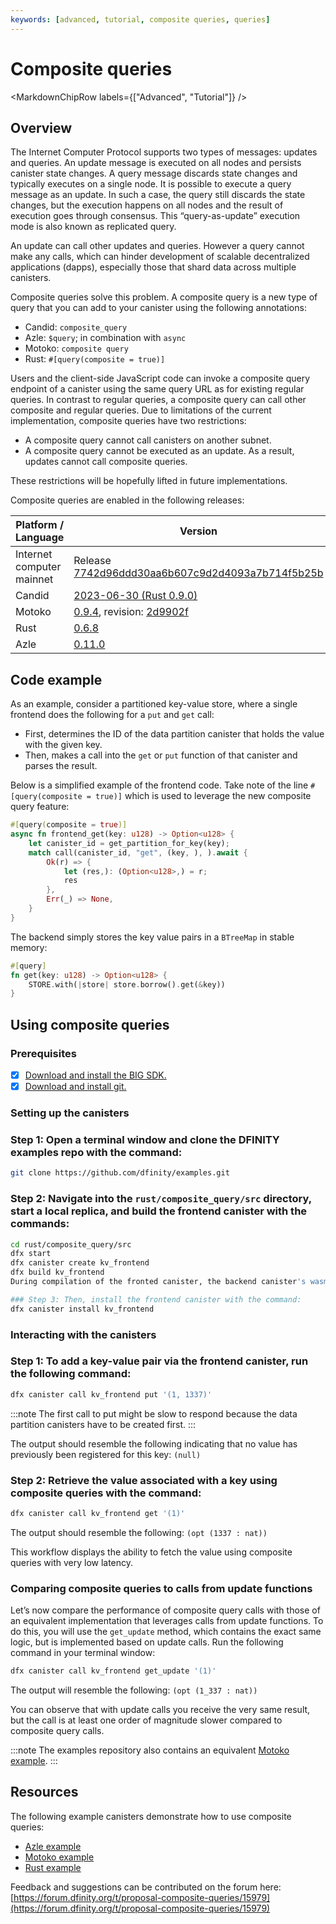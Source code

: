 ```yaml
---
keywords: [advanced, tutorial, composite queries, queries]
---
```




# Composite queries

<MarkdownChipRow labels={["Advanced", "Tutorial"]} />

## Overview
The Internet Computer Protocol supports two types of messages: updates and queries. An update message is executed on all nodes and persists canister state changes. A query message discards state changes and typically executes on a single node. It is possible to execute a query message as an update. In such a case, the query still discards the state changes, but the execution happens on all nodes and the result of execution goes through consensus. This “query-as-update” execution mode is also known as replicated query.

An update can call other updates and queries. However a query cannot make any calls, which can hinder development of scalable decentralized applications (dapps), especially those that shard data across multiple canisters.

Composite queries solve this problem. A composite query is a new type of query that you can add to your canister using the following annotations:

 * Candid: `composite_query`
 * Azle: `$query`; in combination with `async`
 * Motoko: `composite query`
 * Rust: `#[query(composite = true)]`

Users and the client-side JavaScript code can invoke a composite query endpoint of a canister using the same query URL as for existing regular queries. In contrast to regular queries, a composite query can call other composite and regular queries. Due to limitations of the current implementation, composite queries have two restrictions:

 * A composite query cannot call canisters on another subnet.
 * A composite query cannot be executed as an update. As a result, updates cannot call composite queries.

These restrictions will be hopefully lifted in future implementations.

Composite queries are enabled in the following releases:

| Platform / Language        | Version |
| -------------------------- | ------- |
| Internet computer mainnet  | Release [7742d96ddd30aa6b607c9d2d4093a7b714f5b25b](https://nns.ic0.app/proposal/?u=qoctq-giaaa-aaaaa-aaaea-cai&proposal=123311)     |
| Candid                     | [2023-06-30 (Rust 0.9.0)](https://github.com/dfinity/candid/blob/master/Changelog.md#2023-06-30-rust-090)     |
| Motoko                     | [0.9.4](https://github.com/dfinity/motoko/releases/tag/0.9.4), revision: [2d9902f](https://github.com/dfinity/motoko/commit/2d9902fb75bb04e377c28913c311aa2be373e159)    |
| Rust                       | [0.6.8](https://github.com/dfinity/cdk-rs/blob/219ae179b9c5ef0ebfff20b926a90f6624ebe704/src/ic-cdk/CHANGELOG.md#068---2022-11-28)    |
| Azle                       | [0.11.0](https://github.com/demergent-labs/azle/releases/tag/0.11.0)    |


## Code example
As an example, consider a partitioned key-value store, where a single frontend does the following for a `put` and `get` call:

- First, determines the ID of the data partition canister that holds the value with the given key.
- Then, makes a call into the `get` or `put` function of that canister and parses the result.

Below is a simplified example of the frontend code. Take note of the line `#[query(composite = true)]` which is used to leverage the new composite query feature:

```rust
#[query(composite = true)]
async fn frontend_get(key: u128) -> Option<u128> {
	let canister_id = get_partition_for_key(key);
	match call(canister_id, "get", (key, ), ).await {
    	Ok(r) => {
        	let (res,): (Option<u128>,) = r;
        	res
    	},
    	Err(_) => None,
	}
}
```

The backend simply stores the key value pairs in a `BTreeMap` in stable memory:

```rust
#[query]
fn get(key: u128) -> Option<u128> {
	STORE.with(|store| store.borrow().get(&key))
}
```

## Using composite queries
### Prerequisites
 - [x] [Download and install the BIG SDK.](/docs/current/developer-docs/getting-started/install/)
 - [x] [Download and install git.](https://git-scm.com/downloads)

### Setting up the canisters
### Step 1: Open a terminal window and clone the DFINITY examples repo with the command:

```bash
git clone https://github.com/dfinity/examples.git
```

### Step 2: Navigate into the `rust/composite_query/src` directory, start a local replica, and build the frontend canister with the commands:

```bash
cd rust/composite_query/src
dfx start
dfx canister create kv_frontend
dfx build kv_frontend
During compilation of the fronted canister, the backend canister's wasm code will be compiled and inlined in the frontend canister's wasm code.

### Step 3: Then, install the frontend canister with the command:
dfx canister install kv_frontend
```

### Interacting with the canisters
### Step 1: To add a key-value pair via the frontend canister, run the following command:

```bash
dfx canister call kv_frontend put '(1, 1337)'
```

:::note
The first call to put might be slow to respond because the data partition canisters have to be created first.
:::

The output should resemble the following indicating that no value has previously been registered for this key:
```(null)```

### Step 2: Retrieve the value associated with a key using composite queries with the command:

```bash
dfx canister call kv_frontend get '(1)'
```

The output should resemble the following:
```(opt (1337 : nat))```

This workflow displays the ability to fetch the value using composite queries with very low latency.

### Comparing composite queries to calls from update functions
Let’s now compare the performance of composite query calls with those of an equivalent implementation that leverages calls from update functions. To do this, you will use the `get_update` method, which contains the exact same logic, but is implemented based on update calls. Run the following command in your terminal window:

```bash
dfx canister call kv_frontend get_update '(1)'
```

The output will resemble the following:
```(opt (1_337 : nat))```

You can observe that with update calls you receive the very same result, but the call is at least one order of magnitude slower compared to composite query calls.

:::note
The examples repository also contains an equivalent [Motoko example](https://github.com/dfinity/examples/tree/master/motoko/composite_query).
:::

## Resources
The following example canisters demonstrate how to use composite queries:

 * [Azle example](https://github.com/demergent-labs/azle/tree/main/examples/composite_queries)
 * [Motoko example](https://github.com/dfinity/examples/tree/master/motoko/composite_query)
 * [Rust example](https://github.com/dfinity/examples/tree/master/rust/composite_query)

Feedback and suggestions can be contributed on the forum here: [https://forum.dfinity.org/t/proposal-composite-queries/15979](https://forum.dfinity.org/t/proposal-composite-queries/15979)
